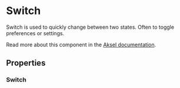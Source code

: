

<Meta of={Switch} />

# Switch

Switch is used to quickly change between two states. Often to toggle preferences or settings.

Read more about this component in the [Aksel documentation](https://aksel.nav.no/komponenter/core/switch).

<Primary />

## Properties

### Switch

<Controls />

<Stories includePrimary={false} />
